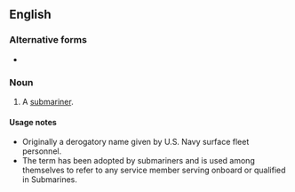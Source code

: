 {{also|bubblehead}}
==English==

===Alternative forms===
* {{l|en|bubblehead}}

===Noun===
{{en-noun|head=[[bubble]]-[[head]]}}

# {{lb|en|military slang|derogatory}} A [[submariner]].

====Usage notes====
* Originally a derogatory name given by U.S. Navy surface fleet personnel.
* The term has been adopted by submariners and is used among themselves to refer to any service member serving onboard or qualified in Submarines.